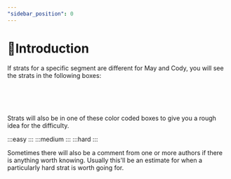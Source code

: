 ```yaml
---
"sidebar_position": 0
---
```



# 👋Introduction

If strats for a specific segment are different for May and Cody, you will see the strats in the following boxes:
<Table><May></May><Cody></Cody></Table>
<br></br>
  
Strats will also be in one of these color coded boxes to give you a rough idea for the difficulty.

:::easy
:::
:::medium
:::
:::hard
:::

Sometimes there will also be a comment from one or more authors if there is anything worth knowing. Usually this'll be an estimate for when a particularly hard strat is worth going for.
